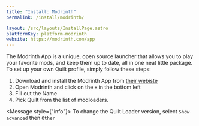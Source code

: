 ```yaml
---
title: "Install: Modrinth"
permalink: /install/modrinth/

layout: /src/layouts/InstallPage.astro
platformKey: platform-modrinth
website: https://modrinth.com/app
---
```



The Modrinth App is a unique, open source launcher that allows you to play your favorite mods, and keep them up to date, all in one neat little package. To set up your own Quilt profile, simply follow these steps:

1. Download and install the Modrinth App from [their webiste](https://modrinth.com/app)
2. Open Modrinth and click on the `+` in the bottom left
3. Fill out the Name
4. Pick Quilt from the list of modloaders.

<Message style={"info"}>
	To change the Quilt Loader version, select `Show advanced` then `Other`
</Message>
